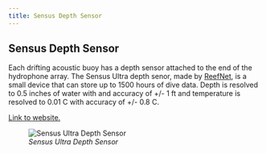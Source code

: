 ```yaml
---
title: Sensus Depth Sensor
---
```


## Sensus Depth Sensor

Each drifting acoustic buoy has a depth sensor attached to the end of the hydrophone array. The Sensus Ultra depth senor, made by [ReefNet](https://reefnet.ca/), is a small device that can store up to 1500 hours of dive data. Depth is resolved to 0.5 inches of water with and accuracy of +/- 1 ft and temperature is resolved to 0.01 C with accuracy of +/- 0.8 C.

[Link to website.](https://reefnet.ca/products/sensus/)

![*Sensus Ultra Depth Sensor*](images/Screenshot%202022-10-27%20131215.png)
